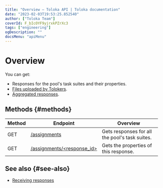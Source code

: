 ```yaml
---
title: "Overview — Toloka API | Toloka documentation"
date: "2023-02-03T19:53:25.852540"
author: ["Toloka Team"]
coverId: F_bIcOYF9yjrxkPZrXc3
tags: ["engineering"]
ogDescription: ""
docsMenu: "apiMenu"
---
```


# Overview

You can get:

- Responses for the pool's task suites and their properties.
- [Files uploaded by Tolokers](/docs-new/api/attachments).
- [Aggregated responses](/docs-new/api/aggregated-solutions).

## Methods {#methods}

Method | Endpoint | Overview
----- | ----- | -----
GET | [/assignments](/docs-new/api/result) | Gets responses for all the pool's task suites.
GET | [/assignments/<response_id>](/docs-new/api/get-assignment-id) | Gets the properties of this response.

## See also {#see-also}

- [Receiving responses](/docs-new/guide/result-of-eval)
